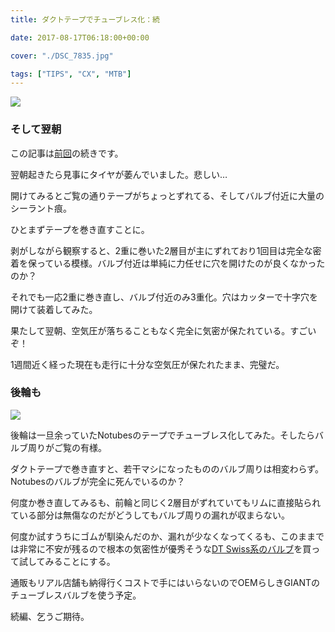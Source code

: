 ---
title: ダクトテープでチューブレス化：続

date: 2017-08-17T06:18:00+00:00

cover: "./DSC_7835.jpg"

tags: ["TIPS", "CX", "MTB"]
---

![ ](./DSC_7835.jpg)

### そして翌朝

この記事は<a href="/2017/08/blog-post.html" target="_blank">前回</a>の続きです。

翌朝起きたら見事にタイヤが萎んでいました。悲しい…

開けてみるとご覧の通りテープがちょっとずれてる、そしてバルブ付近に大量のシーラント痕。

ひとまずテープを巻き直すことに。

剥がしながら観察すると、2重に巻いた2層目が主にずれており1回目は完全な密着を保っている模様。バルブ付近は単純に力任せに穴を開けたのが良くなかったのか？

それでも一応2重に巻き直し、バルブ付近のみ3重化。穴はカッターで十字穴を開けて装着してみた。

果たして翌朝、空気圧が落ちることもなく完全に気密が保たれている。すごいぞ！

1週間近く経った現在も走行に十分な空気圧が保たれたまま、完璧だ。

### 後輪も

![ ](./DSC_7836.jpg)

後輪は一旦余っていたNotubesのテープでチューブレス化してみた。そしたらバルブ周りがご覧の有様。

ダクトテープで巻き直すと、若干マシになったもののバルブ周りは相変わらず。Notubesのバルブが完全に死んでいるのか？

何度か巻き直してみるも、前輪と同じく2層目がずれていてもリムに直接貼られている部分は無傷なのだがどうしてもバルブ周りの漏れが収まらない。

何度か試すうちにゴムが馴染んだのか、漏れが少なくなってくるも、このままでは非常に不安が残るので根本の気密性が優秀そうな<a href="http://amzn.to/2wTg0ta" target="_blank">DT Swiss系のバルブ</a>を買って試してみることにする。

通販もリアル店舗も納得行くコストで手にはいらないのでOEMらしきGIANTのチューブレスバルブを使う予定。

続編、乞うご期待。

<Amzn asin="B01MRK8TB7" />
